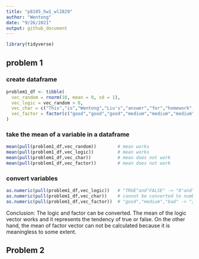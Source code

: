 ```yaml
---
title: "p8105_hw1_wl2829"
author: "Wentong"
date: "9/26/2021"
output: github_document
---
```


```r
library(tidyverse)
```

## problem 1

### create dataframe
```r
problem1_df <- tibble(
  vec_random = rnorm(10, mean = 0, sd = 1),
  vec_logic = vec_random > 0,
  vec_char = c("This","is","Wentong","Liu's","answer","for","homework","1","problem","1"),
  vec_factor = factor(c("good","good","good","medium","medium","medium","medium","bad","bad","bad"))
)
```

### take the mean of a variable in a dataframe
```r
mean(pull(problem1_df,vec_random))        # mean works
mean(pull(problem1_df,vec_logic))         # mean works
mean(pull(problem1_df,vec_char))          # mean does not work
mean(pull(problem1_df,vec_factor))        # mean does not work
```

### convert variables
```r
as.numeric(pull(problem1_df,vec_logic))   # "TRUE"and"FALSE" -> "0"and"1"
as.numeric(pull(problem1_df,vec_char))    # cannot be converted to numbers
as.numeric(pull(problem1_df,vec_factor))  # "good","medium","bad" -> "2","3","1"
```
Conclusion: The logic and factor can be converted. The mean of the logic vector works and it represents the tendency of true or false. On the other hand, the mean of factor vector can not be calculated because it is meaningless to some extent.

## Problem 2

```r

```

